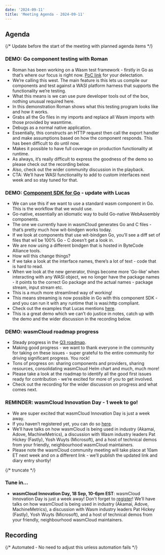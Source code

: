 ```yaml
---
date: '2024-09-11'
title: 'Meeting Agenda - 2024-09-11'
---
```


## Agenda

{/* Update before the start of the meeting with planned agenda items */}

### **DEMO: Go component testing with Roman**

- Roman has been working on a Wasm test framework - firstly in Go as that’s where our focus is right now. [PoC link](https://github.com/rvolosatovs/west) for your delectation.
- We’re calling this west. The main feature is this lets us compile our components and test against a WASI platform harness that supports the functionality we’re testing.
- What this means is we can use pure developer tools out of the box, nothing unusual required here.
- In this demonstration Roman shows what this testing program looks like and how it works.
- Grabs all the Go files in my imports and replace all Wasm imports with those provided by wasmtime.
- Debugs as a normal native application.
- Essentially, this constructs an HTTP request then call the export handler and make assumptions based on how the component responds. This has been difficult to do until now.
- Makes it possible to have full coverage on production functionality at runtime.
- As always, it’s really difficult to express the goodness of the demo so please check out the recording below.
- Also, check out the wider community discussion in the playback.
- CTA: We’ll have WASI functionality to add to custom interfaces next week and so stay tuned for that.

### **DEMO: [Component SDK for Go](**https://github.com/wasmCloud/component-sdk-go) - update with Lucas**

- We can use this if we want to use a standard wasm component in Go. This is the workflow that we would use.
- Go-native, essentially an idiomatic way to build Go-native WebAssembly components.
- The one we currently have in wasmCloud generates Go and C files - that’s pretty much how wit-bindgen works today.
- If we look at components that use wit-bindgen Go, you’ll see a diff set of files that wil be 100% Go - C doesn’t get a look in.
- We are now using a different bindgen that is hosted in ByteCode Alliance tools.
- How will this change things?
- If we take a look at the interface names, there’s a lot of text - code that is hard to read.
- When we look at the new generator, things become more ‘Go-like’ when interacting with any WASI object, we no longer have the package names - it points to the correct Go package and the actual names - package stream, input stream etc.
- This is a much more streamlined way of working!
- This means streaming is now possible in Go with this component SDK - and you can run it with any runtime that is wasi:http compliant.
- Check out the examples that Lucas mentions [here](https://github.com/wasmCloud/component-sdk-go/tree/main/_examples/http-server).
- This is a great demo which we can’t do justice in notes, catch up with the demo and the wider discussion in the recording below.

### **DEMO: wasmCloud roadmap progress**

- Steady progress in the [Q3 roadmap](https://wasmcloud.com/docs/roadmap/).
- Making good progress - we want to thank everyone in the community for taking on these issues - super grateful to the entire community for driving significant progress. You rock!
- Tons of progress on: sharing components and providers, sharing resources, consolidating wasmCloud Helm chart and much, much more!
- Please take a look at the roadmap to identify all the good first issues ready for contribution - we’re excited for more of you to get involved.
- Check out the recording for the wider discussion on progress and what comes next.

### **REMINDER: wasmCloud Innovation Day - 1 week to go!**

- We are super excited that wasmCloud Innovation Day is just a week away.
- If you haven’t registered yet, you can do so [here](https://wasmcloud.com/innovation-day).
- We’ll have talks on how wasmCloud is being used in industry (Akamai, Adove, MachineMetrics), a discussion with Wasm industry leaders Pat Hickey (Fastly), Yosh Wuyts (Microsoft), and a host of technical demos from your friendly, neighbourhood wasmCloud maintainers.
- Please note the wasmCloud community meeting will take place at 10am ET next week and on a different link - we’ll publish the updated link and diary entry shortly!

{/* truncate */}

### **Tune in…**

- **wasmCloud Innovation Day, 18 Sep, 10-6pm EST**: wasmCloud Innovation Day is just a week away! Don't forget to [register](https://wasmcloud.com/innovation-day)! We’ll have talks on how wasmCloud is being used in industry (Akamai, Adove, MachineMetrics), a discussion with Wasm industry leaders Pat Hickey (Fastly), Yosh Wuyts (Microsoft), and a host of technical demos from your friendly, neighbourhood wasmCloud maintainers.

## Recording

{/* Automated - No need to adjust this unless automation fails */}

<YouTube url="https://www.youtube.com/watch?v=pYKh27SfwDc" />
